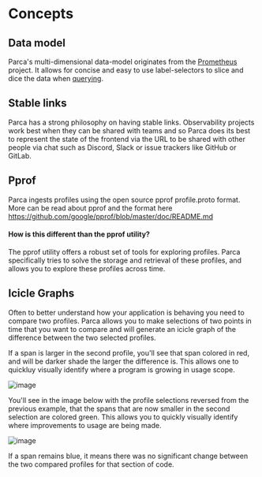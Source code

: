 # Concepts


## Data model

Parca's multi-dimensional data-model originates from the [Prometheus](https://prometheus.io/docs/concepts/data_model/) project. It allows for concise and easy to use label-selectors to slice and dice the data when [querying](./querying-parca).

## Stable links

Parca has a strong philosophy on having stable links. Observability projects work best when they can be shared with teams and so Parca does its best to represent the state of the frontend via the URL to be shared with other people via chat such as Discord, Slack or issue trackers like GitHub or GitLab.

## Pprof

Parca ingests profiles using the open source pprof profile.proto format. More can be read about pprof and the format here https://github.com/google/pprof/blob/master/doc/README.md

#### How is this different than the pprof utility?

The pprof utility offers a robust set of tools for exploring profiles. Parca specifically tries to solve the storage and retrieval of these profiles, and allows you to explore these profiles across time.

## Icicle Graphs

Often to better understand how your application is behaving you need to compare two profiles. Parca allows you to make selections of two points in time that you want to compare and will generate an icicle graph of the difference between the two selected profiles.

If a span is larger in the second profile, you'll see that span colored in red, and will be darker shade the larger the difference is. This allows one to quickluy visually identify where a program is growing in usage scope.

<BrowserWindow>

![image](https://user-images.githubusercontent.com/8681572/133893354-38719c9e-fc80-4d27-8b08-33f917d99df8.png)

</BrowserWindow>

You'll see in the image below with the profile selections reversed from the previous example, that the spans that are now smaller in the second selection are colored green. This allows you to quickly visually identify where improvements to usage are being made.

<BrowserWindow>

![image](https://user-images.githubusercontent.com/8681572/133893380-ca093b33-992c-4878-b96c-2f7c82473b65.png)

</BrowserWindow>

If a span remains blue, it means there was no significant change between the two compared profiles for that section of code.
